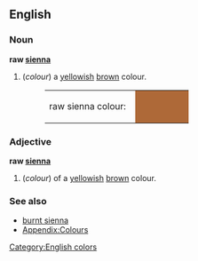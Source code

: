 ==English==

===Noun===
'''raw [[sienna]]'''
#(''colour'') a [[yellow]]ish [[brown]] colour.
#:<table><tr><td>raw sienna colour: &nbsp;</td><td bgcolor="#AE6938" width="80">&nbsp; </td></tr></table>

===Adjective===
'''raw [[sienna]]'''
#(''colour'') of a [[yellow]]ish [[brown]] colour.

===See also===
*[[burnt sienna]]
*[[Wiktionary_Appendix:Colours|Appendix:Colours]]

[[Category:English colors]]